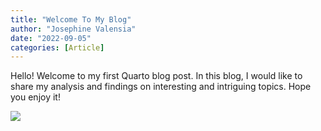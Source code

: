 ```yaml
---
title: "Welcome To My Blog"
author: "Josephine Valensia"
date: "2022-09-05"
categories: [Article]
---
```



Hello! Welcome to my first Quarto blog post. In this blog, I would like to share my analysis and findings on interesting and intriguing topics. Hope you enjoy it!

![](image.gif)





